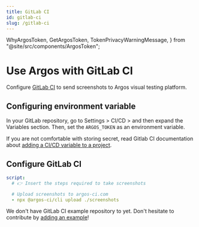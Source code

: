 ```yaml
---
title: GitLab CI
id: gitlab-ci
slug: /gitlab-ci
---
```


  WhyArgosToken,
  GetArgosToken,
  TokenPrivacyWarningMessage,
} from "@site/src/components/ArgosToken";

# Use Argos with GitLab CI

Configure [GitLab CI](https://docs.gitlab.com/ee/ci/) to send screenshots to Argos visual testing platform.

## Configuring environment variable

<WhyArgosToken />
<GetArgosToken />

In your GitLab repository, go to Settings > CI/CD > and then expand the Variables section. Then, set the `ARGOS_TOKEN` as an environment variable.

<TokenPrivacyWarningMessage />

If you are not comfortable with storing secret, read Gitlab CI documentation about [adding a CI/CD variable to a project](https://docs.gitlab.com/ee/ci/variables/#add-a-cicd-variable-to-a-project).

## Configure GitLab CI

```yml title=".gitlab-ci.yml"
script:
  # 👉 Insert the steps required to take screenshots

  # Upload screenshots to argos-ci.com
  - npx @argos-ci/cli upload ./screenshots
```

We don't have GitLab CI example repository to yet. Don't hesitate to contribute by [adding an example](https://github.com/argos-ci/argos/tree/main/examples)!
